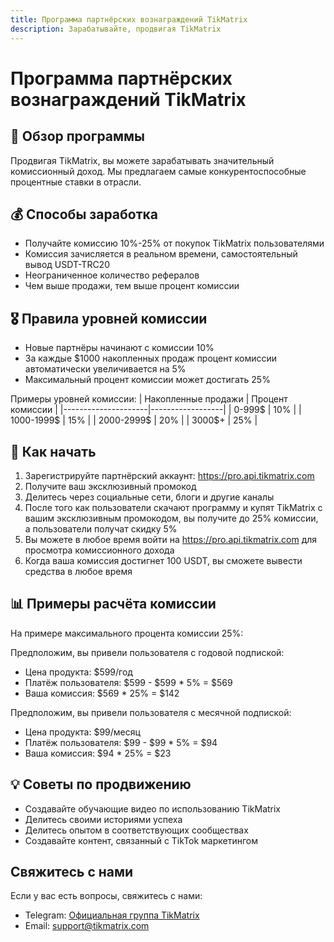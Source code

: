 ```yaml
---
title: Программа партнёрских вознаграждений TikMatrix
description: Зарабатывайте, продвигая TikMatrix
---
```


# Программа партнёрских вознаграждений TikMatrix

## 🎯 Обзор программы

Продвигая TikMatrix, вы можете зарабатывать значительный комиссионный доход. Мы предлагаем самые конкурентоспособные процентные ставки в отрасли.

## 💰 Способы заработка

- Получайте комиссию 10%-25% от покупок TikMatrix пользователями
- Комиссия зачисляется в реальном времени, самостоятельный вывод USDT-TRC20
- Неограниченное количество рефералов
- Чем выше продажи, тем выше процент комиссии

## 🎖️ Правила уровней комиссии

- Новые партнёры начинают с комиссии 10%
- За каждые $1000 накопленных продаж процент комиссии автоматически увеличивается на 5%
- Максимальный процент комиссии может достигать 25%

Примеры уровней комиссии:
| Накопленные продажи | Процент комиссии |
|---------------------|------------------|
| 0-999$             | 10%              |
| 1000-1999$         | 15%              |
| 2000-2999$         | 20%              |
| 3000$+             | 25%              |

## 🚀 Как начать

1. Зарегистрируйте партнёрский аккаунт: https://pro.api.tikmatrix.com
2. Получите ваш эксклюзивный промокод
3. Делитесь через социальные сети, блоги и другие каналы
4. После того как пользователи скачают программу и купят TikMatrix с вашим эксклюзивным промокодом, вы получите до 25% комиссии, а пользователи получат скидку 5%
5. Вы можете в любое время войти на https://pro.api.tikmatrix.com для просмотра комиссионного дохода
6. Когда ваша комиссия достигнет 100 USDT, вы сможете вывести средства в любое время

## 📊 Примеры расчёта комиссии

На примере максимального процента комиссии 25%:

Предположим, вы привели пользователя с годовой подпиской:
- Цена продукта: $599/год
- Платёж пользователя: $599 - $599 * 5% = $569
- Ваша комиссия: $569 * 25% = $142

Предположим, вы привели пользователя с месячной подпиской:
- Цена продукта: $99/месяц
- Платёж пользователя: $99 - $99 * 5% = $94
- Ваша комиссия: $94 * 25% = $23

## 💡 Советы по продвижению

- Создавайте обучающие видео по использованию TikMatrix
- Делитесь своими историями успеха
- Делитесь опытом в соответствующих сообществах
- Создавайте контент, связанный с TikTok маркетингом

## Свяжитесь с нами

Если у вас есть вопросы, свяжитесь с нами:
- Telegram: [Официальная группа TikMatrix](https://t.me/tikmatrix_support)
- Email: support@tikmatrix.com
